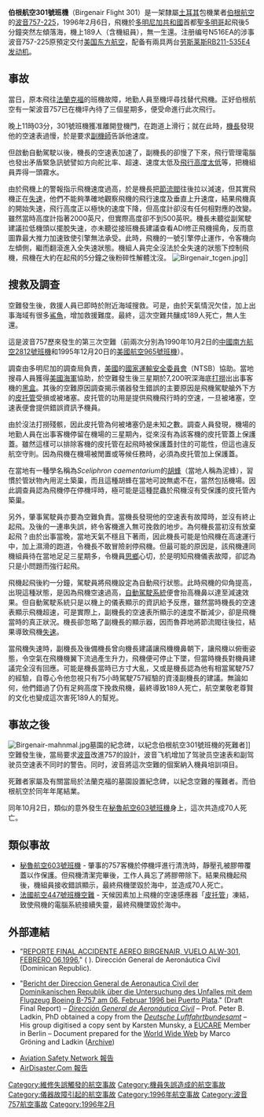{{Infobox Airliner accident
|name = 伯根航空301號班機空難
|Date = 1996年2月6日
|image = Birgenair Boeing 757-225; TC-GEN@FRA;19.10.1994 (4704783314).jpg
|image_upright = 1.2
|alt = 
|caption = TC-GEN，肇事班機，攝於1994年10月
|Type = 維修疏失、[[皮氏管|皮氏管]]被異物塞住、失速、機長失誤
|Site = {{DOM}}
|Fatalities = 189
|Injuries = 0
|Aircraft Type = [[波音757|波音757-225]]
|Stopover = {{CAN}}[[甘德国际机场|甘德国际机场]]
|Origin = {{DOM}}[[多明尼加國際機場|多明尼加國際機場]]
|Last stopover = {{GER}}[[柏林-舍訥費爾德機場|柏林-舍訥費爾德機場]]
|Destination = {{GER}}[[法蘭克福国际机场|法蘭克福国际机场]]
|Operator = [[伯根航空|伯根航空]]
|Tail Number = TC-GEN
|Passengers = 180
|Crew = 9
|Survivors = 0
}}

'''伯根航空301號班機'''（Birgenair Flight 301）是一架隸屬[[土耳其|土耳其]]包機業者[[伯根航空|伯根航空]]的[[波音757|波音757-225]]，1996年2月6日，飛機於[[多明尼加共和國|多明尼加共和國]]首都[[聖多明哥|聖多明哥]]起飛後5分鐘突然左傾落海，機上189人（含機組員），無一生還。注册编号N516EA的涉事波音757-225原預定交付[[美国东方航空|美国东方航空]]，配备有兩具两台[[勞斯萊斯RB211|劳斯莱斯RB211-535E4发动机]]。

== 事故 ==
當日，原本飛往[[法蘭克福|法蘭克福]]的班機故障，地勤人員至機坪尋找替代飛機。正好伯根航空有一架波音757已在機坪內待了三個星期多，便受命進行此次飛行。

晚上11時03分，301號班機獲准離開登機門，在跑道上滑行；就在此時，[[機長|機長]]發現他的空速表過慢，於是要求[[副機師|副機師]]告訴他速度。

但啟動自動駕駛以後，機長的空速表加速了，副機長的卻慢了下來，飛行管理電腦也發出矛盾緊急訊號譬如方向舵比率、超速、速度太低及[[地面迫近警告系統|飛行高度太低]]等，把機組員弄得一頭霧水。

由於飛機上的警報指示飛機速度過高，於是機長把[[節流閥|節流閥]]往後拉以減速，但其實飛機正在[[失速|失速]]，他們不能夠準確地觀察飛機的飛行速度及垂直上升速度，結果飛機真的開始失速，飛行高度正以極快的速度下降，但高度計卻沒有任何相對應的改變。雖然當時高度計指著2000英尺，但實際高度卻不到500英呎。機長未聽從副駕駛建議拉低機頭以擺脫失速，亦未聽從接班機長建議查看ADI修正飛機揚角，反而意圖靠最大推力加速致使引擎無法承受。此時，飛機的一號引擎停止運作，令客機向左傾側，繼而翻滾進入全失速狀態。機組人員完全沒法於全失速的狀態下控制飛機，飛機在大約在起飛的5分鐘之後粉碎性解體沈沒。
[[File:Birgenair_tcgen.jpg|thumb]]]]

== 搜救及調查 ==
空難發生後，救援人員已即時於附近海域搜救。可是，由於天氣情況欠佳，加上出事海域有很多[[鯊魚|鯊魚]]，增加救援難度。最終，這次空難共釀成189人死亡，無人生還。

這是波音757歷來發生的第三次空難（前兩次分別為1990年10月2日的[[1990年廣州白雲機場劫機相撞事件|中國南方航空2812號班機]]和1995年12月20日的[[美國航空965號班機|美國航空965號班機]]）。

調查由多明尼加的調查局負責，[[美國|美國]]的[[美國國家運輸安全委員會|國家運輸安全委員會]]（NTSB）協助。當地搜尋人員獲得[[美國海軍|美國海軍]]協助，於空難發生後三星期於7,200呎深海底[[打撈|打撈]]出出事客機的[[黑匣子|黑盒]]。其後的空難原因調查揭示儀器發生錯誤的主要原因是飛機駕駛艙外下方的[[皮托管|皮托管]]受損或被堵塞。皮托管的功用是提供飛機飛行時的空速，一旦被堵塞，空速表便會提供錯誤資訊予機員。

由於沒法打撈殘骸，因此皮托管為何被堵塞仍是未知之數。調查人員發現，機場的地勤人員在出事客機停留在機場的三星期內，從來沒有為該客機的皮托管蓋上保護蓋。雖然這樣可以排除客機的皮托管在起飛時被保護蓋封住的可能性，但這也違反航空守則。因為飛機在機場被閒置或等候任務時，必須為皮托管加上保護蓋。

在當地有一種學名稱為''Sceliphron caementarium''的[[胡蜂|胡蜂]]（當地人稱為泥蜂），習慣於管狀物內用泥土築巢，而且這種胡蜂在當地可說無處不在，當然包括機場。因此調查員認為飛機停在停機坪時，極可能是這種昆蟲於飛機沒有受保護的皮托管內築巢。

另外，肇事駕駛員亦要為空難負責。當機長發現他的空速表有故障時，並沒有終止起飛。及後的一連串失誤，終令客機進入無可挽救的地步。為何機長當初沒有放棄起飛？由於出事當晚，當地天氣不穩且下著雨，因此機長可能是怕飛機在高速運行中，加上濕滑的跑道，令機長不敢冒險剎停飛機。但最可能的原因是，該飛機連同機組員待在當地足足三星期多，令機員[[思鄉病|思鄉]]心切，於是明知飛機儀表故障，卻認為只是小問題而強行起飛。

飛機起飛後約一分鐘，駕駛員將飛機設定為自動飛行狀態。此時飛機的仰角提高，出現這種狀態，是因為飛機空速過高，[[自動駕駛系統|自動駕駛系統]]便會抬高機鼻以達至減速效果。但自動駕駛系統只是以機上的儀表顯示的資訊給予反應，雖然當時機長的空速表顯示飛機超速，可是實際上，副機長的空速表所顯示的速度不斷減少，卻是飛機當時的真正狀況。機長卻忽略了副機長的顯示器，因而魯莽地將節流閥往後拉，結果導致飛機[[失速|失速]]。

當飛機失速時，副機長及後備機長曾向機長建議讓飛機機鼻朝下，讓飛機以俯衝姿態，令空氣在飛機機翼下流過產生升力，飛機便可停止下墜，但當時機長對機員建議完全沒有回應。可能是機長當時已方寸大亂，又或是機長認為他有相當駕駛757的經驗，自尊心令他忽視只有75小時駕駛757經驗的資淺副機長的建議。無論如何，他們錯過了仍有足夠高度下挽救飛機，最終導致189人死亡，航空業敬老尊賢的文化也變成這次害死189人的幫兇。

== 事故之後 ==
[[File:Birgenair-mahnmal.jpg|thumb]]墓園的紀念碑，以紀念伯根航空301號班機的死難者]]
空難發生後，當局要求[[波音|波音]]改進757的設計，波音飞机增加了驾驶员空速表和副驾驶员空速表不同时的警告。同时，波音將這次空難的個案納入機員培訓項目。

死難者家屬及有關當局於法蘭克福的墓園設置紀念碑，以紀念空難的罹難者。而伯根航空於同年年尾結業。

同年10月2日，類似的意外發生在[[秘魯航空603號班機|秘魯航空603號班機]]身上，這次共造成70人死亡。

== 類似事故 ==
*[[秘魯航空603號班機|秘魯航空603號班機]] - 肇事的757客機於停機坪進行清洗時，靜壓孔被膠帶覆蓋以作保護。但飛機清潔完畢後，工作人員忘了將膠帶除下。結果飛機起飛後，機組員接收錯誤顯示，最終飛機墜毀於海中，並造成70人死亡。
*[[法國航空447號班機空難|法國航空447號班機空難]] - 天候因素加上飛機的空速感應器「[[皮托管|皮托管]]」凍結，致使飛機的電腦系統接續失靈，最終飛機墜毀於海中。

== 外部連結 ==
* {{es icon}} "[http://www.fss.aero/accident-reports/dvdfiles/DO/1996-02-06-DO.pdf REPORTE FINAL ACCIDENTE AEREO BIRGENAIR, VUELO ALW-301, FEBRERO 06,1996.]" ( {{WebCite|url=https://www.webcitation.org/6SLHw8tdZ?url=http://www.fss.aero/accident-reports/dvdfiles/DO/1996-02-06-DO.pdf |date=20140904182440 |dateformat=iso }}). Dirección General de Aeronáutica Civil (Dominican Republic).
* {{de icon}}<!--Yup, it's in German!--> "[https://www.webcitation.org/6887lwtvj?url=http://www.rvs.uni-bielefeld.de/publications/Incidents/DOCS/ComAndRep/PuertoPlata/bericht.html Bericht der Direccion General de Aeronautica Civil der Dominikanischen Republik über die Untersuchung des Unfalles mit dem Flugzeug Boeing B-757 am 06. Februar 1996 bei Puerto Plata]." (Draft Final Report) – ''[[Dirección_General_de_Aeronáutica_Civil_(Dominican_Republic)|Dirección General de Aeronáutica Civil]]'' – Prof. Peter B. Ladkin, PhD obtained a copy from the ''[[Deutsche_Luftfahrtbundesamt|Deutsche Luftfahrtbundesamt]]'' – His group digitised a copy sent by Karsten Munsky, a [[EUCARE|EUCARE]] Member in Berlin – Document prepared for the [[World_Wide_Web|World Wide Web]] by Marco Gröning and Ladkin ([https://www.webcitation.org/6887lwtvj?url=http://www.rvs.uni-bielefeld.de/publications/Incidents/DOCS/ComAndRep/PuertoPlata/bericht.html Archive])
*[http://aviation-safety.net/database/record.php?id=19960206-0 Aviation Safety Network 報告]{{Wayback|url=http://aviation-safety.net/database/record.php?id=19960206-0 |date=20111016003924 }}
*[https://web.archive.org/web/20090103061027/http://www.airdisaster.com/cgi-bin/view_details.cgi?date=02061996&reg=TC-GEN&airline=Birgenair AirDisaster.Com 報告]

{{1996年航空事故}}
{{Mayday NavBox}}

[[Category:維修失誤觸發的航空事故|Category:維修失誤觸發的航空事故]]
[[Category:機員失誤造成的航空事故|Category:機員失誤造成的航空事故]]
[[Category:儀器故障引起的航空事故|Category:儀器故障引起的航空事故]]
[[Category:1996年航空事故|Category:1996年航空事故]]
[[Category:波音757航空事故|Category:波音757航空事故]]
[[Category:1996年2月|Category:1996年2月]]